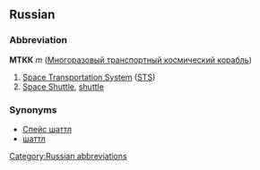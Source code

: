==Russian==
[[Category:Russian abbreviations]]
===Abbreviation===
'''МТКК''' {{IPAchar|(ɛm-tɛ-ka-ká)}} ''m'' ([[Многоразовый транспортный космический корабль]])

#[[Space Transportation System]] ([[STS]])
#[[Space Shuttle]], [[shuttle]]

===Synonyms===
*[[Спейс шаттл]]
*[[шаттл]]